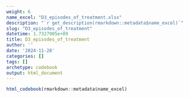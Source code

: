 ```yaml
---
weight: 6
name_excel: "D3_episodes_of_treatment.xlsx"
description: "`r get_description(rmarkdown::metadata$name_excel)`"
slug: "D3_episodes_of_treatment"
datetime: 1.7327905e+09
title: D3_episodes_of_treatment
author: ''
date: '2024-11-28'
categories: []
tags: []
archetype: codebook
output: html_document
---
```


```r
html_codebook(rmarkdown::metadata$name_excel)
```
